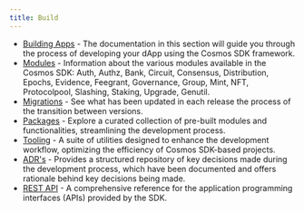 ```yaml
---
title: Build
---
```


* [Building Apps](/docs/sdk/next/documentation/application-framework/app-go) - The documentation in this section will guide you through the process of developing your dApp using the Cosmos SDK framework.
* [Modules](/docs/sdk/next/x/README) - Information about the various modules available in the Cosmos SDK: Auth, Authz, Bank, Circuit, Consensus, Distribution, Epochs, Evidence, Feegrant, Governance, Group, Mint, NFT, Protocolpool, Slashing, Staking, Upgrade, Genutil.
* [Migrations](/docs/sdk/next/migrations/intro) - See what has been updated in each release the process of the transition between versions.
* [Packages](/docs/sdk/next/packages/README) - Explore a curated collection of pre-built modules and functionalities, streamlining the development process.
* [Tooling](/docs/sdk/next/tooling/README) - A suite of utilities designed to enhance the development workflow, optimizing the efficiency of Cosmos SDK-based projects.
* [ADR's](/docs/sdk/next/architecture/README) - Provides a structured repository of key decisions made during the development process, which have been documented and offers rationale behind key decisions being made.
* [REST API](https://docs.cosmos.network/api) - A comprehensive reference for the application programming interfaces (APIs) provided by the SDK.
